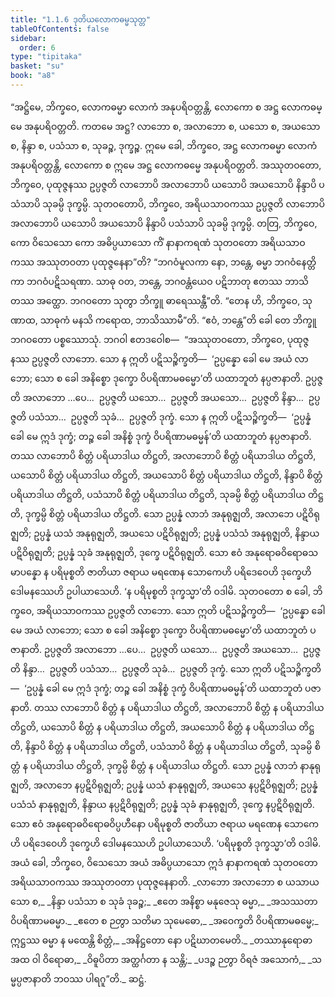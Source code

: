 ```yaml
---
title: "1.1.6 ဒုတိယလောကဓမ္မသုတ္တ"
tableOfContents: false
sidebar:
  order: 6
type: "tipitaka"
basket: "su"
book: "a8"
---
```



<DynamicBreadcrumb />

<Division number="6" book="a8" e="ch" v="17" p="7">

<Paragraph number="39" book="a8">
“အဋ္ဌိမေ, ဘိက္ခဝေ, လောကဓမ္မာ လောကံ အနုပရိဝတ္တန္တိ, လောကော စ အဋ္ဌ လောကဓမ္မေ အနုပရိဝတ္တတိ. ကတမေ အဋ္ဌ? လာဘော စ, အလာဘော စ, ယသော စ, အယသော စ, နိန္ဒာ စ, ပသံသာ စ, သုခဉ္စ, ဒုက္ခဉ္စ. ဣမေ ခေါ, ဘိက္ခဝေ, အဋ္ဌ လောကဓမ္မာ လောကံ အနုပရိဝတ္တန္တိ, လောကော စ ဣမေ အဋ္ဌ လောကဓမ္မေ အနုပရိဝတ္တတိ.
</Paragraph>

<Paragraph number="40" book="a8">
အဿုတဝတော, ဘိက္ခဝေ, ပုထုဇ္ဇနဿ ဥပ္ပဇ္ဇတိ လာဘောပိ အလာဘောပိ ယသောပိ အယသောပိ နိန္ဒာပိ ပသံသာပိ သုခမ္ပိ ဒုက္ခမ္ပိ. သုတဝတောပိ, ဘိက္ခဝေ, အရိယသာဝကဿ ဥပ္ပဇ္ဇတိ လာဘောပိ အလာဘောပိ ယသောပိ အယသောပိ နိန္ဒာပိ ပသံသာပိ သုခမ္ပိ ဒုက္ခမ္ပိ. တတြ, ဘိက္ခဝေ, ကော ဝိသေသော ကော အဓိပ္ပယာသော ကိံ နာနာကရဏံ သုတဝတော အရိယသာဝကဿ အဿုတဝတာ ပုထုဇ္ဇနေနာ”တိ? “ဘဂဝံမူလကာ နော, ဘန္တေ, ဓမ္မာ ဘဂဝံနေတ္တိကာ ဘဂဝံပဋိသရဏာ. သာဓု ဝတ, ဘန္တေ, ဘဂဝန္တံယေဝ ပဋိဘာတု ဧတဿ ဘာသိတဿ အတ္ထော. ဘဂဝတော သုတွာ ဘိက္ခူ ဓာရေဿန္တီ”တိ.
</Paragraph>

<Paragraph number="41" book="a8">
“တေန ဟိ, ဘိက္ခဝေ, သုဏာထ, သာဓုကံ မနသိ ကရောထ, ဘာသိဿာမီ”တိ. “ဧဝံ, ဘန္တေ”တိ ခေါ တေ ဘိက္ခူ ဘဂဝတော ပစ္စဿောသုံ. ဘဂဝါ ဧတဒဝေါစ—  “အဿုတဝတော, ဘိက္ခဝေ, ပုထုဇ္ဇနဿ ဥပ္ပဇ္ဇတိ လာဘော. သော န ဣတိ ပဋိသဉ္စိက္ခတိ—  ‘ဥပ္ပန္နော ခေါ မေ အယံ လာဘော; သော စ ခေါ အနိစ္စော ဒုက္ခော ဝိပရိဏာမဓမ္မော’တိ ယထာဘူတံ နပ္ပဇာနာတိ. ဥပ္ပဇ္ဇတိ အလာဘော …ပေ…  ဥပ္ပဇ္ဇတိ ယသော…  ဥပ္ပဇ္ဇတိ အယသော…  ဥပ္ပဇ္ဇတိ နိန္ဒာ…  ဥပ္ပဇ္ဇတိ ပသံသာ…  ဥပ္ပဇ္ဇတိ သုခံ…  ဥပ္ပဇ္ဇတိ ဒုက္ခံ. သော န ဣတိ ပဋိသဉ္စိက္ခတိ—  ‘ဥပ္ပန္နံ ခေါ မေ ဣဒံ ဒုက္ခံ; တဉ္စ ခေါ အနိစ္စံ ဒုက္ခံ ဝိပရိဏာမဓမ္မန်’တိ ယထာဘူတံ နပ္ပဇာနာတိ.
</Paragraph>

<Paragraph number="42" book="a8">
တဿ လာဘောပိ စိတ္တံ ပရိယာဒါယ တိဋ္ဌတိ, အလာဘောပိ စိတ္တံ ပရိယာဒါယ တိဋ္ဌတိ, ယသောပိ စိတ္တံ ပရိယာဒါယ တိဋ္ဌတိ, အယသောပိ စိတ္တံ ပရိယာဒါယ တိဋ္ဌတိ, နိန္ဒာပိ စိတ္တံ ပရိယာဒါယ တိဋ္ဌတိ, ပသံသာပိ စိတ္တံ ပရိယာဒါယ တိဋ္ဌတိ, သုခမ္ပိ စိတ္တံ ပရိယာဒါယ တိဋ္ဌတိ, ဒုက္ခမ္ပိ စိတ္တံ ပရိယာဒါယ တိဋ္ဌတိ. သော ဥပ္ပန္နံ လာဘံ အနုရုဇ္ဈတိ, အလာဘေ ပဋိဝိရုဇ္ဈတိ; ဥပ္ပန္နံ ယသံ အနုရုဇ္ဈတိ, အယသေ ပဋိဝိရုဇ္ဈတိ; ဥပ္ပန္နံ ပသံသံ အနုရုဇ္ဈတိ, နိန္ဒာယ ပဋိဝိရုဇ္ဈတိ; ဥပ္ပန္နံ သုခံ အနုရုဇ္ဈတိ, ဒုက္ခေ ပဋိဝိရုဇ္ဈတိ. သော ဧဝံ အနုရောဓဝိရောဓသမာပန္နော န ပရိမုစ္စတိ ဇာတိယာ ဇရာယ မရဏေန သောကေဟိ ပရိဒေဝေဟိ ဒုက္ခေဟိ ဒေါမနဿေဟိ ဥပါယာသေဟိ. ‘န ပရိမုစ္စတိ ဒုက္ခသ္မာ’တိ ဝဒါမိ.
</Paragraph>

<Paragraph number="43" book="a8">
သုတဝတော စ ခေါ, ဘိက္ခဝေ, အရိယသာဝကဿ ဥပ္ပဇ္ဇတိ လာဘော. သော ဣတိ ပဋိသဉ္စိက္ခတိ—  ‘ဥပ္ပန္နော ခေါ မေ အယံ လာဘော; သော စ ခေါ အနိစ္စော ဒုက္ခော ဝိပရိဏာမဓမ္မော’တိ ယထာဘူတံ ပဇာနာတိ. ဥပ္ပဇ္ဇတိ အလာဘော …ပေ…  ဥပ္ပဇ္ဇတိ ယသော…  ဥပ္ပဇ္ဇတိ အယသော…  ဥပ္ပဇ္ဇတိ နိန္ဒာ…  ဥပ္ပဇ္ဇတိ ပသံသာ…  ဥပ္ပဇ္ဇတိ သုခံ…  ဥပ္ပဇ္ဇတိ ဒုက္ခံ. သော ဣတိ ပဋိသဉ္စိက္ခတိ—  ‘ဥပ္ပန္နံ ခေါ မေ ဣဒံ ဒုက္ခံ; တဉ္စ ခေါ အနိစ္စံ ဒုက္ခံ ဝိပရိဏာမဓမ္မန်’တိ ယထာဘူတံ ပဇာနာတိ.
</Paragraph>

<Paragraph number="44" book="a8">
တဿ လာဘောပိ စိတ္တံ န ပရိယာဒါယ တိဋ္ဌတိ, အလာဘောပိ စိတ္တံ န ပရိယာဒါယ တိဋ္ဌတိ, ယသောပိ စိတ္တံ န ပရိယာဒါယ တိဋ္ဌတိ, အယသောပိ စိတ္တံ န ပရိယာဒါယ တိဋ္ဌတိ, နိန္ဒာပိ စိတ္တံ န ပရိယာဒါယ တိဋ္ဌတိ, ပသံသာပိ စိတ္တံ န ပရိယာဒါယ တိဋ္ဌတိ, သုခမ္ပိ စိတ္တံ န ပရိယာဒါယ တိဋ္ဌတိ, ဒုက္ခမ္ပိ စိတ္တံ န ပရိယာဒါယ တိဋ္ဌတိ. သော ဥပ္ပန္နံ လာဘံ နာနုရုဇ္ဈတိ, အလာဘေ နပ္ပဋိဝိရုဇ္ဈတိ; ဥပ္ပန္နံ ယသံ နာနုရုဇ္ဈတိ, အယသေ နပ္ပဋိဝိရုဇ္ဈတိ; ဥပ္ပန္နံ ပသံသံ နာနုရုဇ္ဈတိ, နိန္ဒာယ နပ္ပဋိဝိရုဇ္ဈတိ; ဥပ္ပန္နံ သုခံ နာနုရုဇ္ဈတိ, ဒုက္ခေ နပ္ပဋိဝိရုဇ္ဈတိ. သော ဧဝံ အနုရောဓဝိရောဓဝိပ္ပဟီနော ပရိမုစ္စတိ ဇာတိယာ ဇရာယ မရဏေန သောကေဟိ ပရိဒေဝေဟိ ဒုက္ခေဟိ ဒေါမနဿေဟိ ဥပါယာသေဟိ. ‘ပရိမုစ္စတိ ဒုက္ခသ္မာ’တိ ဝဒါမိ. အယံ ခေါ, ဘိက္ခဝေ, ဝိသေသော အယံ အဓိပ္ပယာသော ဣဒံ နာနာကရဏံ သုတဝတော အရိယသာဝကဿ အဿုတဝတာ ပုထုဇ္ဇနေနာတိ.
</Paragraph>

<Paragraph number="45" type="verses" book="a8">
_လာဘော အလာဘော စ ယသာယသော စ,_  
_နိန္ဒာ ပသံသာ စ သုခံ ဒုခဉ္စ;_  
_ဧတေ အနိစ္စာ မနုဇေသု ဓမ္မာ,_  
_အသဿတာ ဝိပရိဏာမဓမ္မာ._  

</Paragraph>

<Paragraph number="46" type="verses" book="a8">
_ဧတေ စ ဉတွာ သတိမာ သုမေဓော,_  
_အဝေက္ခတိ ဝိပရိဏာမဓမ္မေ;_  
ဣဋ္ဌဿ ဓမ္မာ န မထေန္တိ စိတ္တံ,_  
_အနိဋ္ဌတော နော ပဋိဃာတမေတိ._  

</Paragraph>

<Paragraph number="47" type="verses" book="a8">
_တဿာနုရောဓာ အထ ဝါ ဝိရောဓာ,_  
_ဝိဓူပိတာ အတ္ထင်္ဂတာ န သန္တိ;_  
_ပဒဉ္စ ဉတွာ ဝိရဇံ အသောကံ,_  
_သမ္မပ္ပဇာနာတိ ဘဝဿ ပါရဂူ”တိ._  


</Paragraph>
</Division>

<Paragraph number="48" type="center" book="a8">
ဆဋ္ဌံ.
</Paragraph>